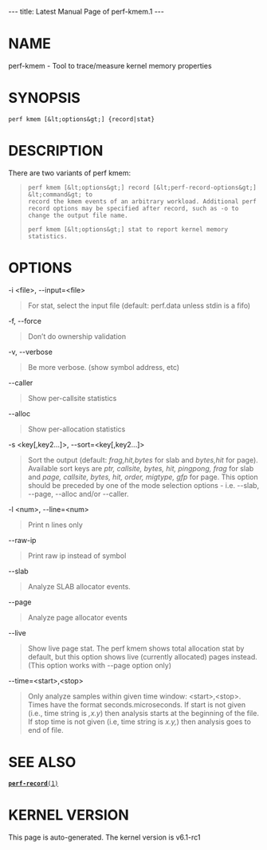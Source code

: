 ---
title: Latest Manual Page of perf-kmem.1
---


= NAME =

perf-kmem - Tool to trace/measure kernel memory properties

= SYNOPSIS =

<pre>perf kmem [&lt;options&gt;] {record|stat}</pre>
= DESCRIPTION =

There are two variants of perf kmem:

<blockquote><pre>perf kmem [&lt;options&gt;] record [&lt;perf-record-options&gt;] &lt;command&gt; to
record the kmem events of an arbitrary workload. Additional perf
record options may be specified after record, such as -o to
change the output file name.

perf kmem [&lt;options&gt;] stat to report kernel memory statistics.</pre></blockquote>
= OPTIONS =

-i &lt;file&gt;, --input=&lt;file&gt;

<blockquote>For stat, select the input file (default: perf.data unless stdin is a fifo)
</blockquote>
-f, --force

<blockquote>Don’t do ownership validation
</blockquote>
-v, --verbose

<blockquote>Be more verbose. (show symbol address, etc)
</blockquote>
--caller

<blockquote>Show per-callsite statistics
</blockquote>
--alloc

<blockquote>Show per-allocation statistics
</blockquote>
-s &lt;key[,key2...]&gt;, --sort=&lt;key[,key2...]&gt;

<blockquote>Sort the output (default: ''frag,hit,bytes'' for slab and ''bytes,hit'' for page). Available sort keys are ''ptr, callsite, bytes, hit, pingpong, frag'' for slab and ''page, callsite, bytes, hit, order, migtype, gfp'' for page. This option should be preceded by one of the mode selection options - i.e. --slab, --page, --alloc and/or --caller.
</blockquote>
-l &lt;num&gt;, --line=&lt;num&gt;

<blockquote>Print n lines only
</blockquote>
--raw-ip

<blockquote>Print raw ip instead of symbol
</blockquote>
--slab

<blockquote>Analyze SLAB allocator events.
</blockquote>
--page

<blockquote>Analyze page allocator events
</blockquote>
--live

<blockquote>Show live page stat. The perf kmem shows total allocation stat by default, but this option shows live (currently allocated) pages instead. (This option works with --page option only)
</blockquote>
--time=&lt;start&gt;,&lt;stop&gt;

<blockquote>Only analyze samples within given time window: &lt;start&gt;,&lt;stop&gt;. Times have the format seconds.microseconds. If start is not given (i.e., time string is '',x.y'') then analysis starts at the beginning of the file. If stop time is not given (i.e, time string is ''x.y,'') then analysis goes to end of file.
</blockquote>
= SEE ALSO =

[[Latest Manual Page of perf-record.1|<tt>'''perf-record'''(1)</tt>]]


= KERNEL VERSION =

This page is auto-generated.  The kernel version is v6.1-rc1